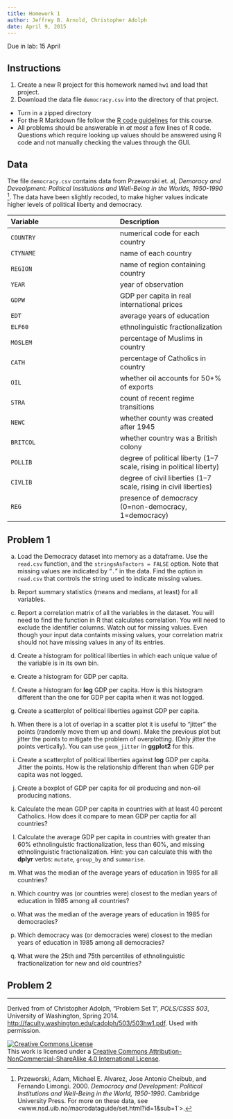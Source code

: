 ```yaml
---
title: Homework 1
author: Jeffrey B. Arnold, Christopher Adolph
date: April 9, 2015
---
```


Due in lab: 15 April 

## Instructions

1. Create a new R project for this homework named `hw1` and load that project.
2. Download the data file `democracy.csv` into the directory of that project.

- Turn in a zipped  directory 
- For the R Markdown file follow the [R code guidelines](http://pols503.github.io/pols_503_sp15/r_best_practices.html) for this course.
- All problems should be answerable in *at most* a few lines of R code.
  Questions which require looking up values should be answered using R code and not manually checking the values through the GUI.

## Data

The file `democracy.csv` contains data from Przeworski et. al, *Demoracy and Deveolpment: Political Institutions and Well-Being in the Worlds, 1950-1990* [^1].
The data have been slightly recoded, to make higher values indicate higher levels of political liberty and democracy.

| Variable | Description |
|:---|:---|
| `COUNTRY` | numerical code for each country |
| `CTYNAME` | name of each country |
| `REGION` | name of region containing country |
| `YEAR` | year of observation |
| `GDPW`   |  GDP per capita in real international prices |
| `EDT`    |  average years of education |
| `ELF60`  |  ethnolinguistic fractionalization |
| `MOSLEM` |  percentage of Muslims in country |
| `CATH`   |  percentage of Catholics in country |
| `OIL`    |  whether oil accounts for 50+\% of exports |
| `STRA`   |  count of recent regime transitions |
| `NEWC`   |  whether county was created after 1945 |
| `BRITCOL` |  whether country was a British colony |
| `POLLIB` | degree of political liberty (1--7 scale, rising in political liberty) |
| `CIVLIB` | degree of civil liberties (1--7 scale, rising in civil liberties) |
| `REG`    | presence of democracy (0=non-democracy, 1=democracy)|



## Problem 1

a. Load the Democracy dataset into memory as a dataframe. Use the `read.csv` function, and the `stringsAsFactors = FALSE` option. Note that missing values are indicated by "`.`" in the data. Find the option in `read.csv` that controls the string used to indicate missing values.

b. Report summary statistics (means and medians, at least) for all variables.

c. Report a correlation matrix of all the variables in the dataset.  You will need to find the function in R that calculates correlation. You will need to exclude the identifier columns. Watch out for missing values. Even though your input data containts missing values, your correlation matrix should not have missing values in any of its entries.

d. Create a histogram for political liberties in which each unique value of the variable is in its own bin.

e. Create a histogram for GDP per capita.

f. Create a histogram for **log** GDP per capita. How is this histogram different than the one for GDP per capita when it was not logged.

g. Create a scatterplot of political liberties against GDP per capita.

h. When there is a lot of overlap in a scatter plot it is useful to "jitter" the points (randomly move them up and down).
   Make the previous plot but jitter the points to mitigate the problem of overplotting. (Only jitter the points vertically). You can use `geom_jitter` in **ggplot2** for this.

i. Create a scatterplot of political liberties against **log** GDP per capita. Jitter the points.
   How is the relationship different than when GDP per capita was not logged.

j. Create a boxplot of GDP per capita for oil producing and non-oil producing nations.

k. Calculate the mean GDP per capita in countries with at least 40 percent Catholics.
   How does it compare to mean GDP per captia for all countries? 
   
l. Calculate the average GDP per capita in countries with greater than 60% ethnolinguistic fractionalization, less than 60%, and missing ethnolinguistic fractionalization.
   Hint: you can calculate this with the **dplyr** verbs: `mutate`, `group_by` and `summarise`.

m. What was the median of the average years of education in 1985 for all countries?

n. Which country was (or countries were) closest to the median years of education in 1985 among all countries?

o. What was the median of the average years of education in 1985 for democracies?

p. Which democracy was (or democracies were) closest to the median years of education in 1985 among all democracies? 

q. What were the 25th and 75th percentiles of ethnolinguistic fractionalization for new and old countries? 

[^1]: Przeworski, Adam, Michael E. Alvarez, Jose Antonio Cheibub, and Fernando Limongi. 2000. *Democracy and Development: Political Institutions and Well-Being in the World, 1950-1990*. Cambridge University Press. For more on these data, see <www.nsd.uib.no/macrodataguide/set.html?id=1\&sub=1`>.

## Problem 2

* * *

Derived from of Christopher Adolph, "Problem Set 1", *POLS/CSSS 503*, University of Washington, Spring 2014. <http://faculty.washington.edu/cadolph/503/503hw1.pdf>. Used with permission.

<a rel="license" href="http://creativecommons.org/licenses/by-nc-sa/4.0/"><img alt="Creative Commons License" style="border-width:0" src="https://i.creativecommons.org/l/by-nc-sa/4.0/88x31.png" /></a><br />This work is licensed under a <a rel="license" href="http://creativecommons.org/licenses/by-nc-sa/4.0/">Creative Commons Attribution-NonCommercial-ShareAlike 4.0 International License</a>.

